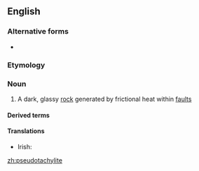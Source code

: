 ==English==
{{wikipedia}}

===Alternative forms===
* {{l|en|pseudotachylyte}}

===Etymology===
{{prefix|pseudo|tachylyte|alt2=tachylite|lang=en}}

===Noun===
{{en-noun}}

# {{label|en|mineralogy}} A dark, glassy [[rock]] generated by frictional heat within [[fault]]s

====Derived terms====
{{der3|[[pseudotachylitic]]}}

====Translations====
{{trans-top|a dark, glassy rock generated by frictional heat within faults}}
* Irish: {{t|ga|bréagthacailít|f}}
{{trans-mid}}
{{trans-bottom}}

[[zh:pseudotachylite]]